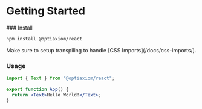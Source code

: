 
# Getting Started

<Steps>
### Install

```sh npm2yarn
npm install @optiaxiom/react
```

<Callout type="info">
  Make sure to setup transpiling to handle [CSS Imports](/docs/css-imports/).
</Callout>

### Usage

```jsx
import { Text } from "@optiaxiom/react";

export function App() {
  return <Text>Hello World!</Text>;
}
```

</Steps>
